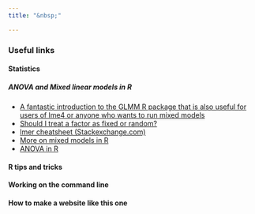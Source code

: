 ```yaml
---
title: "&nbsp;"

---
```


### Useful links

#### Statistics
##### ANOVA and Mixed linear models in R

- [A fantastic introduction to the GLMM R package that is also useful for users of lme4 or anyone who wants to run mixed models](https://bbolker.github.io/mixedmodels-misc/glmmFAQ.html)
- [Should I treat a factor as fixed or random?](https://bbolker.github.io/mixedmodels-misc/glmmFAQ.html#should-i-treat-factor-xxx-as-fixed-or-random)
- [lmer cheatsheet (Stackexchange.com)](https://stats.stackexchange.com/questions/13166/rs-lmer-cheat-sheet)
- [More on mixed models in R](https://cncm.som.uci.edu/lmem-intro/)
- [ANOVA in R](https://www.scribbr.com/statistics/anova-in-r/)

#### R tips and tricks

#### Working on the command line


#### How to make a website like this one